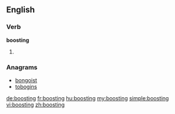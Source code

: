 ==English==

===Verb===
'''boosting'''

# {{present participle of|boost}}

===Anagrams===
* [[bongoist#English|bongoist]]
* [[tobogins#English|tobogins]]

[[de:boosting]]
[[fr:boosting]]
[[hu:boosting]]
[[my:boosting]]
[[simple:boosting]]
[[vi:boosting]]
[[zh:boosting]]